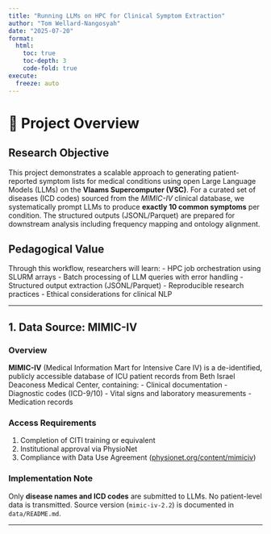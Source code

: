 ```yaml
---
title: "Running LLMs on HPC for Clinical Symptom Extraction"
author: "Tom Wellard-Nangosyah"
date: "2025-07-20"
format:
  html:
    toc: true
    toc-depth: 3
    code-fold: true
execute:
  freeze: auto
---
```


# 👋 Project Overview

## Research Objective
This project demonstrates a scalable approach to generating patient-reported symptom lists for medical conditions using open Large Language Models (LLMs) on the **Vlaams Supercomputer (VSC)**. For a curated set of diseases (ICD codes) sourced from the *MIMIC-IV* clinical database, we systematically prompt LLMs to produce **exactly 10 common symptoms** per condition. The structured outputs (JSONL/Parquet) are prepared for downstream analysis including frequency mapping and ontology alignment.

## Pedagogical Value
Through this workflow, researchers will learn:
- HPC job orchestration using SLURM arrays
- Batch processing of LLM queries with error handling
- Structured output extraction (JSONL/Parquet)
- Reproducible research practices
- Ethical considerations for clinical NLP

---

## 1. Data Source: MIMIC-IV

### Overview
**MIMIC-IV** (Medical Information Mart for Intensive Care IV) is a de-identified, publicly accessible database of ICU patient records from Beth Israel Deaconess Medical Center, containing:
- Clinical documentation
- Diagnostic codes (ICD-9/10)
- Vital signs and laboratory measurements
- Medication records

### Access Requirements
1. Completion of CITI training or equivalent
2. Institutional approval via PhysioNet
3. Compliance with Data Use Agreement ([physionet.org/content/mimiciv](https://physionet.org/content/mimiciv))

### Implementation Note
Only **disease names and ICD codes** are submitted to LLMs. No patient-level data is transmitted. Source version (`mimic-iv-2.2`) is documented in `data/README.md`.

---


